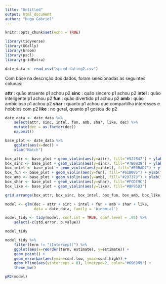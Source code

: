 ```yaml
---
title: "Untitled"
output: html_document
author: "Hugo Gabriel"
---
```


```r
knitr::opts_chunk$set(echo = TRUE)

library(tidyverse)
library(GGally)
library(broom)
library(pscl)
library(gridExtra)
```


```r
date_data <- read_csv("speed-dating2.csv")
```

Com base na descrição dos dados, foram selecionadas as seguintes colunas:

__attr__ : quão atraente p1 achou p2
__sinc__ : quão sincero p1 achou p2
__intel__ : quão inteligente p1 achou p2
__fun__ : quão divertido p1 achou p2
__amb__ : quão ambicioso p1 achou p2
__shar__ : quanto p1 achou que compartilha interesses e hobbies com p2
__like__ : no geral, quanto p1 gostou de p2

```r
date_data <- date_data %>%
    select(attr, sinc, intel, fun, amb, shar, like, dec) %>%
    mutate(dec = as.factor(dec))
    na.omit()
```


```r
base_plot <- date_data %>%
    ggplot(aes(x=dec)) +
    xlab("Match")

box_attr <- base_plot + geom_violin(aes(y=attr), fill="#522B47") + ylab("'Atraência'")
box_sinc <- base_plot + geom_violin(aes(y=sinc), fill="#7B0828") + ylab("Sinceridade")
box_intel <- base_plot + geom_violin(aes(y=intel), fill="#E0BAD7") + ylab("Inteligência")
box_fun <- base_plot + geom_violin(aes(y=fun), fill="#61D095") + ylab("")
box_amb <- base_plot + geom_violin(aes(y=amb), fill="#297373") + ylab("")
box_shar <- base_plot + geom_violin(aes(y=shar), fill="#FCDE9C")
box_like <- base_plot + geom_violin(aes(y=like), fill="#8F95D3")

grid.arrange(box_attr, box_sinc, box_intel, box_fun, box_amb, box_like, ncol=3)
```


```r
model <- glm(dec ~ attr + sinc + intel + fun + amb + shar + like,
             data = date_data, family = 'binomial')
```

```r
model_tidy <- tidy(model, conf.int = TRUE, conf.level = .95) %>%
    select(-c(std.error, p.value))

model_tidy
```


```r
model_tidy %>%
    filter(term != "(Intercept)") %>%
    ggplot(aes(x=reorder(term, estimate), y=estimate)) +
    geom_point() +
    geom_errorbar(aes(ymin=conf.low, ymax=conf.high)) +
    geom_hline(aes(yintercept = 0), linetype=2, color="#696969") +
    theme_bw()
```


```r
pR2(model)
```


